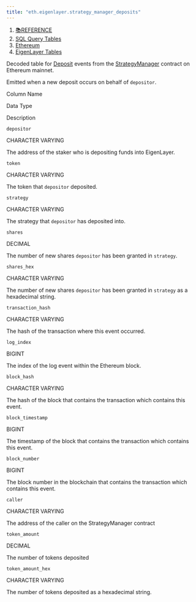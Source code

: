 ```yaml
---
title: "eth.eigenlayer.strategy_manager_deposits"
---
```


1. [📚REFERENCE](/reference)
2. [SQL Query Tables](/reference/sql-query-tables)
3. [Ethereum](/reference/sql-query-tables/ethereum)
4. [EigenLayer Tables](/reference/sql-query-tables/ethereum/eigenlayer-tables)

Decoded table for [Deposit](https://github.com/Layr-Labs/eigenlayer-contracts/blob/e80a45c5595dd7d2e31e06c021bad2ca7db0abc7/src/contracts/core/StrategyManager.sol#L51) events from the [StrategyManager](https://etherscan.io/address/0x858646372cc42e1a627fce94aa7a7033e7cf075a) contract on Ethereum mainnet.

Emitted when a new deposit occurs on behalf of `depositor`.

Column Name

Data Type

Description

`depositor`

CHARACTER VARYING

The address of the staker who is depositing funds into EigenLayer.

`token`

CHARACTER VARYING

The token that `depositor` deposited.

`strategy`

CHARACTER VARYING

The strategy that `depositor` has deposited into.

`shares`

DECIMAL

The number of new shares `depositor` has been granted in `strategy`.

`shares_hex`

CHARACTER VARYING

The number of new shares `depositor` has been granted in `strategy` as a hexadecimal string.

`transaction_hash`

CHARACTER VARYING

The hash of the transaction where this event occurred.

`log_index`

BIGINT

The index of the log event within the Ethereum block.

`block_hash`

CHARACTER VARYING

The hash of the block that contains the transaction which contains this event.

`block_timestamp`

BIGINT

The timestamp of the block that contains the transaction which contains this event.

`block_number`

BIGINT

The block number in the blockchain that contains the transaction which contains this event.

`caller`

CHARACTER VARYING

The address of the caller on the StrategyManager contract

`token_amount`

DECIMAL

The number of tokens deposited

`token_amount_hex`

CHARACTER VARYING

The number of tokens deposited as a hexadecimal string.
